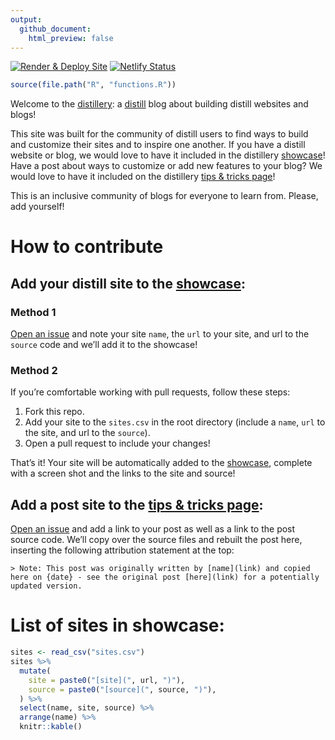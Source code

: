 ```yaml
---
output:
  github_document:
    html_preview: false
---
```


<!-- README.md is generated from README.Rmd. Please edit that file -->

<!-- badges: start -->
[![Render & Deploy Site](https://github.com/jhelvy/distillery/actions/workflows/build_site.yml/badge.svg?branch=main)](https://github.com/jhelvy/distillery/actions/workflows/build_site.yml)
[![Netlify Status](https://api.netlify.com/api/v1/badges/2355cde2-cab8-411b-ad51-e55dd5422c59/deploy-status)](https://app.netlify.com/sites/distillery/deploys)
<!-- badges: end -->

```r
source(file.path("R", "functions.R"))
```

Welcome to the [distillery](https://distillery.rbind.io/): a [distill](https://rstudio.github.io/distill/) blog about building distill websites and blogs!

This site was built for the community of distill users to find ways to build and customize their sites and to inspire one another. If you have a distill website or blog, we would love to have it included in the distillery [showcase](https://distillery.rbind.io/showcase.html)! Have a post about ways to customize or add new features to your blog? We would love to have it included on the distillery [tips & tricks page](https://distillery.rbind.io/tips_and_tricks.html)!

This is an inclusive community of blogs for everyone to learn from. Please, add yourself!

# How to contribute

## Add your distill site to the [showcase](https://distillery.rbind.io/showcase.html):

### Method 1

[Open an issue](https://github.com/jhelvy/distillery/issues) and note your site `name`, the `url` to your site, and url to the `source` code and we'll add it to the showcase!

### Method 2

If you're comfortable working with pull requests, follow these steps:

1. Fork this repo.
2. Add your site to the `sites.csv` in the root directory (include a `name`, `url` to the site, and url to the `source`).
3. Open a pull request to include your changes!

That's it! Your site will be automatically added to the [showcase](https://distillery.rbind.io/showcase.html), complete with a screen shot and the links to the site and source!

## Add a post site to the [tips & tricks page](https://distillery.rbind.io/tips_and_tricks.html):

[Open an issue](https://github.com/jhelvy/distillery/issues) and add a link to your post as well as a link to the post source code. We'll copy over the source files and rebuilt the post here, inserting the following attribution statement at the top:

```
> Note: This post was originally written by [name](link) and copied here on {date} - see the original post [here](link) for a potentially updated version.
```

# List of sites in showcase:

```r
sites <- read_csv("sites.csv")
sites %>%
  mutate(
    site = paste0("[site](", url, ")"),
    source = paste0("[source](", source, ")"),
  ) %>%
  select(name, site, source) %>%
  arrange(name) %>%
  knitr::kable()
```
